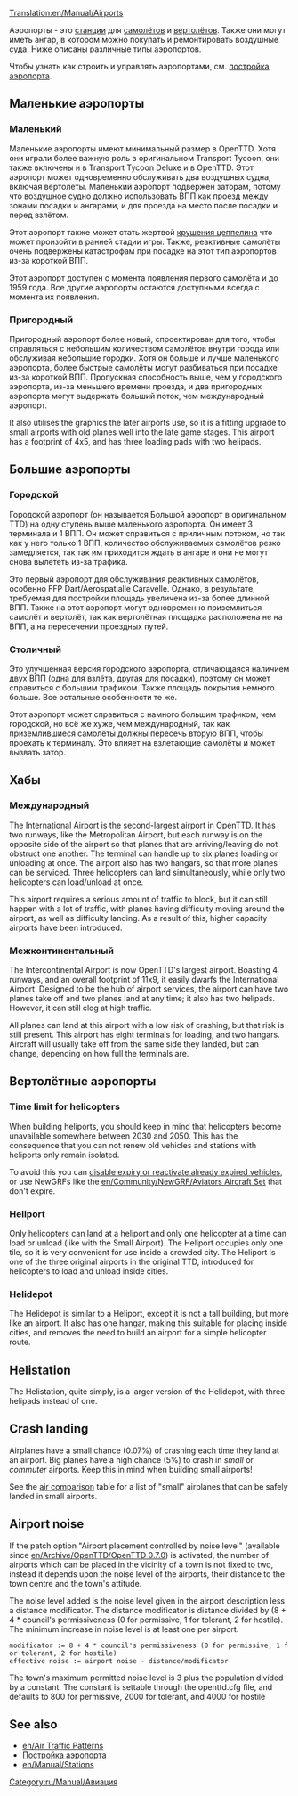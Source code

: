 [[Translation:en/Manual/Airports]]
{{ru/Перевод|en/Manual/Airports|30}}

Аэропорты - это [[en/Manual/Stations|станции]] для [[ru/Manual/Авиация|самолётов]] и [[ru/Manual/Авиация|вертолётов]]. Также они могут иметь ангар, в котором можно покупать и ремонтировать воздушные суда. Ниже описаны различные типы аэропортов.

Чтобы узнать как строить и управлять аэропортами, см. [[ru/Manual/Постройка аэропорта|постройка аэропорта]].

==Маленькие аэропорты==

===Маленький===
{{ru/Manual/Аэропорты|Fullname=Маленький аэропорт|image=en/Manual/Airport s.png|Entry=|Runways=1|Ramps=2|Heli=1 (в терминале)|size=3 x 4|hangars=1|catchment=4|noise=3}}

Маленькие аэропорты имеют минимальный размер в OpenTTD. Хотя они играли более важную роль в оригинальном Transport Tycoon, они также включены и в Transport Tycoon Deluxe и в OpenTTD. Этот аэропорт может одновременно обслуживать два воздушных судна, включая вертолёты. Маленький аэропорт подвержен заторам, потому что воздушное судно должно использовать ВПП как проезд между зонами посадки и ангарами, и для проезда на место после посадки и перед взлётом.

Этот аэропорт также может стать жертвой [[ru/Manual/Бедствия#krushenie-tseppelina|крушения цеппелина]] что может произойти в ранней стадии игры. Также, реактивные самолёты очень подвержены катастрофам при посадке на этот тип аэропортов из-за короткой ВПП.

Этот аэропорт доступен с момента появления первого самолёта и до 1959 года. Все другие аэропорты остаются доступными всегда с момента их появления.

{{en/-}}

===Пригородный===
{{ru/Manual/Аэропорты|Fullname=Пригородный аэропорт|image=en/Manual/Commuterairport.png|imagewidth=300px|Entry=1983|Runways=1|Ramps=3|Heli=2|size=4 x 5|hangars=1|catchment=4|noise=4}}

Пригородный аэропорт более новый, спроектирован для того, чтобы справляться с небольшим количеством самолётов внутри города или обслуживая небольшие городки. Хотя он больше и лучше маленького аэропорта, более быстрые самолёты могут разбиваться при посадке из-за короткой ВПП. Пропускная способность выше, чем у городского аэропорта, из-за меньшего времени проезда, и два пригородных аэропорта могут выдержать больший поток, чем международный аэропорт.

It also utilises the graphics the later airports use, so it is a fitting upgrade to small airports with old planes well into the late game stages. This airport has a footprint of 4x5, and has three loading pads with two helipads. 

{{en/-}}

==Большие аэропорты==

===Городской===
{{ru/Manual/Аэропорты|Fullname=Городской аэропорт|image=en/Manual/Airport c.png|imagewidth=300px|Entry=1955|Runways=1|Ramps=3|Heli=1 (в терминале)|size=6 x 6|hangars=1|catchment=5|noise=5}}

Городской аэропорт (он называется Большой аэропорт в оригинальном TTD) на одну ступень выше маленького аэропорта. Он имеет 3 терминала и 1 ВПП. Он может справиться с приличным потоком, но так как у него только 1 ВПП, количество обслуживаемых самолётов резко замедляется, так так им приходится ждать в ангаре и они не могут снова вылететь из-за трафика.

Это первый аэропорт для обслуживания реактивных самолётов, особенно FFP Dart/Aerospatialle Caravelle. Однако, в результате, требуемая для постройки площадь увеличена из-за более длинной ВПП. Также на этот аэропорт могут одновременно приземлиться самолёт и вертолёт, так как вертолётная площадка расположена не на ВПП, а на пересечении проездных путей.

{{en/-}}

===Столичный===
{{ru/Manual/Аэропорты|Fullname=Столичный аэропорт|image=en/Manual/Airport m.png|imagewidth=300px|Entry=1980|Runways=2|Ramps=3|Heli=1 (в терминале)|size=6 x 6|hangars=1|catchment=6|noise=8}}

Это улучшенная версия городского аэропорта, отличающаяся наличием двух ВПП (одна для взлёта, другая для посадки), поэтому он может справиться с большим трафиком. Также площадь покрытия немного больше. Все остальные особенности те же.

Этот аэропорт может справиться с намного большим трафиком, чем городской, но всё же хуже, чем международный, так как приземлившиеся самолёты должны пересечь вторую ВПП, чтобы проехать к терминалу. Это влияет на взлетающие самолёты и может вызвать затор.

{{en/-}}

==Хабы==

===Международный===
{{ru/Manual/Аэропорты|Fullname=Международный аэропорт|image=en/Manual/Airport i.png|imagewidth=300px|Entry=1990|Runways=2|Ramps=6|Heli=2|size=7 x 7|hangars=2|catchment=8|noise=17}}

The International Airport is the second-largest airport in OpenTTD. It has two runways, like the Metropolitan Airport, but each runway is on the opposite side of the airport so that planes that are arriving/leaving do not obstruct one another. The terminal can handle up to six planes loading or unloading at once. The airport also has two hangars, so that more planes can be serviced. Three helicopters can land simultaneously, while only two helicopters can load/unload at once.

This airport requires a serious amount of traffic to block, but it can still happen with a lot of traffic, with planes having difficulty moving around the airport, as well as difficulty landing. As a result of this, higher capacity airports have been introduced.
{{en/-}}

===Межконтинентальный===
{{ru/Manual/Аэропорты|Fullname=Межконтинентальный аэропорт|image=en/Manual/Intercontinentalairport.png|imagewidth=300px|Entry=2002|Runways=4 (two takeoff, two landing)|Ramps=8|Heli=2|size=11 x 9|hangars=2|catchment=10|noise=25}}

The Intercontinental Airport is now OpenTTD's largest airport. Boasting 4 runways, and an overall footprint of 11x9, it easily dwarfs the International Airport. Designed to be the hub of airport services, the airport can have two planes take off and two planes land at any time; it also has two helipads. However, it can still clog at high traffic.

All planes can land at this airport with a low risk of crashing, but that risk is still present. This airport has eight terminals for loading, and two hangars. Aircraft will usually take off from the same side they landed, but can change, depending on how full the terminals are.

{{en/-}}

==Вертолётные аэропорты==
===Time limit for helicopters===
When building heliports, you should keep in mind that helicopters become unavailable somewhere between 2030 and 2050. This has the consequence that you can not renew old vehicles and stations with heliports only remain isolated.

To avoid this you can [[en/Archive/Manual/Settings/Never expire vehicles|disable expiry or reactivate already expired vehicles]], or use NewGRFs like the [[en/Community/NewGRF/Aviators Aircraft Set]] that don't expire.

===Heliport===
{{ru/Manual/Аэропорты|Fullname=Heliport|image=en/Manual/Heliport.png|Entry=1963|Runways=N/A|Ramps=N/A|Heli=1|size=1 x 1|hangars=N/A|catchment=4|noise=1}}

Only helicopters can land at a heliport and only one helicopter at a time can load or unload (like with the Small Airport). The Heliport occupies only one tile, so it is very convenient for use inside a crowded city. The Heliport is one of the three original airports in the original TTD, introduced for helicopters to load and unload inside cities.

{{en/-}}

===Helidepot===
{{ru/Manual/Аэропорты|Fullname=Helidepot|image=en/Manual/Helidepot.png|Entry=1976|Runways=N/A|Ramps=N/A|Heli=1|size=2 x 2|hangars=1|catchment=4|noise=2}}

The Helidepot is similar to a Heliport, except it is not a tall building, but more like an airport. It also has one hangar, making this suitable for placing inside cities, and removes the need to build an airport for a simple helicopter route.

{{en/-}}

==Helistation==
{{ru/Manual/Аэропорты|Fullname=Helistation|image=en/Manual/Helistation.png|Entry=1980|Runways=N/A|Ramps=N/A|Heli=3|size=2 x 4|hangars=1|catchment=4|noise=3}}

The Helistation, quite simply, is a larger version of the Helidepot, with three helipads instead of one.

{{en/-}}

==Crash landing==
Airplanes have a small chance (0.07%) of crashing each time they land at an airport. Big planes have a high chance (5%) to crash in ''small'' or ''commuter'' airports.  Keep this in mind when building small airports!

See the [[en/Manual/Base Set/Aircraft/Air Comparison|air comparison]] table for a list of "small" airplanes that can be safely landed in small airports.

==Airport noise==
If the patch option "Airport placement controlled by noise level" (available since [[en/Archive/OpenTTD/OpenTTD 0.7.0]]) is activated, the number of airports which can be placed in the vicinity of a town is not fixed to two, instead it depends upon the noise level of the airports, their distance to the town centre and the town's attitude.

The noise level added is the noise level given in the airport description less a distance modificator. The distance modificator is distance divided by (8 + 4 * council's permissiveness (0 for permissive, 1 for tolerant, 2 for hostile). The minimum increase in noise level is at least one per airport.

 modificator := 8 + 4 * council's permissiveness (0 for permissive, 1 for tolerant, 2 for hostile)
 effective noise := airport noise - distance/modificator

The town's maximum permitted noise level is 3 plus the population divided by a constant. The constant is settable through the openttd.cfg file, and defaults to 800 for permissive, 2000 for tolerant, and 4000 for hostile
{{en/Feature|0.7}}

==See also==
*[[en/Air Traffic Patterns]]
*[[ru/Manual/Постройка аэропорта|Постройка аэропорта]]
*[[en/Manual/Stations]]

[[Category:ru/Manual/Авиация]]